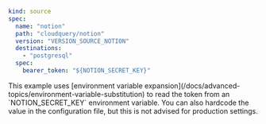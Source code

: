 
```yaml
kind: source
spec:
  name: "notion"
  path: "cloudquery/notion"
  version: "VERSION_SOURCE_NOTION"
  destinations:
    - "postgresql"
  spec:
    bearer_token: "${NOTION_SECRET_KEY}"
```

<Callout type="info">
This example uses [environment variable expansion](/docs/advanced-topics/environment-variable-substitution) to read the token from an `NOTION_SECRET_KEY` environment variable. You can also hardcode the value in the configuration file, but this is not advised for production settings.
</Callout>
